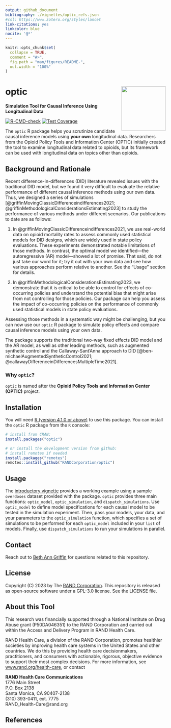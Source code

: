 ```yaml
---
output: github_document
bibliography: ./vignettes/optic_refs.json
#csl: https://www.zotero.org/styles/lancet
link-citations: yes
linkcolor: blue
nocite: '@*'
---
```


<!-- README.md is generated from README.Rmd. Please edit that file. -->

```r
knitr::opts_chunk$set(
  collapse = TRUE,
  comment = "#>",
  fig.path = "man/figures/README-",
  out.width = "100%"
)
```

# optic <a href='https://github.com/RANDCorporation/optic'><img src='man/figures/optic.png' align="right" height="139"  style="height:139px !important;" /></a>
**Simulation Tool for Causal Inference Using Longitudinal Data**

[![R-CMD-check](https://github.com/RANDCorporation/optic/workflows/R-CMD-check/badge.svg)](https://github.com/RANDCorporation/optic/actions)
[![Test Coverage](https://github.com/RANDCorporation/optic/workflows/test-coverage/badge.svg)](https://github.com/RANDCorporation/optic/actions)

<!-- badges: end
[![codecov](https://codecov.io/gh/RANDCorporation/optic/branch/develop/graph/badge.svg?token=5XYDOFFJMH)](https://codecov.io/gh/RANDCorporation/optic)
-->

The `optic` R package helps you scrutinize candidate causal inference models using **your own** longitudinal data. Researchers from the Opioid Policy Tools and Information Center (OPTIC) initially created the tool to examine longitudinal data related to opioids, but its framework can be used with longitudinal data on topics other than opioids.

## Background and Rationale

Recent difference-in-differences (DID) literature revealed issues with the traditional DID model, but we found it very difficult to evaluate the relative performance of different causal inference methods using our own data. Thus, we designed a series of simulations [@griffinMovingClassicDifferenceindifferences2021;   @griffinMethodologicalConsiderationsEstimating2023] to study the performance of various methods under different scenarios. Our publications to date are as follows:

1. In @griffinMovingClassicDifferenceindifferences2021, we use real-world data on opioid mortality rates to assess commonly used statistical models for DID designs, which are widely used in state policy evaluations. These experiments demonstrated notable limitations of those methods. In contrast, the optimal model we identified—the autoregressive (AR) model—showed a lot of promise. That said, do not just take our word for it; try it out with your own data and see how various approaches perform relative to another. See the “Usage” section for details.

2. In @griffinMethodologicalConsiderationsEstimating2023, we demonstrate that it is critical to be able to control for effects of co-occurring policies and understand the potential bias that might arise from not controlling for those policies. Our package can help you assess the impact of co-occurring policies on the performance of commonly used statistical models in state policy evaluations.

Assessing those methods in a systematic way might be challenging, but you can now use our `optic` R package to simulate policy effects and compare causal inference models using your own data.

The package supports the traditional two-way fixed effects DID model and the AR model, as well as other leading methods, such as augmented synthetic control and the Callaway-Sant’Anna approach to DID [@ben-michaelAugmentedSyntheticControl2021;   @callawayDifferenceinDifferencesMultipleTime2021].

### Why `optic`?

`optic` is named after the **Opioid Policy Tools and Information Center (OPTIC)** project.

## Installation

You will need [R (version 4.1.0 or above)](https://www.r-project.org) to use this package. You can install the `optic` R package from the `R` console:

``` r
# install from CRAN:
install.packages("optic")

# or install the development version from github:
# install remotes if needed
install.packages("remotes")
remotes::install_github("RANDCorporation/optic")
```

## Usage

The [introductory vignette](https://randcorporation.github.io/optic/articles/intro_optic.html) provides a working example using a sample `overdoses` dataset provided with the package. `optic` provides three main functions: `optic_model`, `optic_simulation`, and `dispatch_simulations`. Use `optic_model` to define model specifications for each causal model to be tested in the simulation experiment. Then, pass your models, your data, and your parameters to the `optic_simulation` function, which specifies a set of simulations to be performed for each `optic_model` included in your `list` of models. Finally, use `dispatch_simulations` to run your simulations in parallel.

## Contact

Reach out to [Beth Ann Griffin](https://www.rand.org/about/people/g/griffin_beth_ann.html) for questions related to this repository.


## License 

Copyright (C) 2023 by The [RAND Corporation](https://www.rand.org). This repository is released as open-source software under a GPL-3.0 license. See the LICENSE file.

## About this Tool

This research was financially supported through a National Institute on Drug Abuse grant (P50DA046351) to the RAND Corporation and carried out within the Access and Delivery Program in RAND Health Care.

RAND Health Care, a division of the RAND Corporation, promotes healthier societies by improving health care systems in the United States and other countries. We do this by providing health care decisionmakers, practitioners, and consumers with actionable, rigorous, objective evidence to support their most complex decisions. For more information, see [www.rand.org/health-care](https://www.rand.org/health-care), or contact

**RAND Health Care Communications**  
1776 Main Street  
P.O. Box 2138  
Santa Monica, CA 90407-2138  
(310) 393-0411, ext. 7775  
RAND_Health-Care@rand.org

## References
